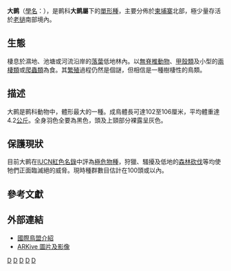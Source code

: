 {{noteTA
|T=zh:大鹮;zh-hant:大䴉;zh-hans:大鹮;
|1=zh:鹮;zh-hant:䴉;zh-hans:鹮;
}}
{{CJK-New-Char|4D09|ver=A}}
{{Speciesbox
| taxon = Thaumatibis gigantea
| status = CR
| status_system = iucn3.1
| status_ref = <ref>{{IUCN2009|assessors=BirdLife International|year=2009|id=144751|title=Thaumatibis gigantea|downloaded=2010-02-17}} 數據庫資料包含簡短解釋為何此物種為極危以及評判標準</ref>
| image = ThaumantibisGiganteaGronvold.jpg
| trend = down
| parent_authority = [[Daniel_Giraud_Elliot|Elliot]], 1877
| authority = ([[Emile_Oustalet|Oustalet]], 1877)
| synonyms = ''Pseudibis gigantea''
}}

'''大鹮'''（[[學名|學名]]：''{{lang|la|Thaumatibis gigantea}}''），是鹮科'''大鹮屬'''下的[[單形|單形種]]，主要分佈於[[柬埔寨|柬埔寨]]北部，極少量存活於[[老撾|老撾]]南部境內。

==生態==
棲息於濕地、池塘或河流沿岸的[[落葉|落葉]]低地林內。以[[無脊椎動物|無脊椎動物]]、[[甲殼類|甲殼類]]及小型的[[兩棲類|兩棲類]]或[[爬蟲類|爬蟲類]]為食。其[[繁殖|繁殖]]過程仍然是個謎，但相信是一種樹棲性的鳥類。

==描述==
大鹮是鹮科動物中，體形最大的一種。成鳥體長可達102至106厘米，平均體重達4.2[[公斤|公斤]]。全身羽色全要為黑色，頭及上頸部分裸露呈灰色。

==保護現狀==
目前大鹮在[[IUCN紅色名錄|IUCN紅色名錄]]中評為[[極危物種|極危物種]]，狩獵、騷擾及低地的[[森林砍伐|森林砍伐]]等均使牠們正面臨滅絕的威脅。現時種群數目估計在100頭或以內。

==參考文獻==
{{reflist}}

==外部連結==
{{Wikispecies|Pseudibis gigantea}}
*[http://www.birdlife.org/datazone/species/index.html?action=SpcHTMDetails.asp&sid=3800&m=0 國際鳥盟介紹] {{Wayback|url=http://www.birdlife.org/datazone/species/index.html?action=SpcHTMDetails.asp&sid=3800&m=0 |date=20090103051008 }}
*[https://web.archive.org/web/20080617123806/http://www.arkive.org/species/GES/birds/Thaumatibis_gigantea/ ARKive 圖片及影像]
{{Taxonbar|from=Q931759}}

[[Category:朱鷺亞科|D]]
[[Category:大鹮属|D]]
[[Category:老撾動物|D]]
[[Category:柬埔寨動物|D]]
[[Category:1877年描述的鸟类|D]]